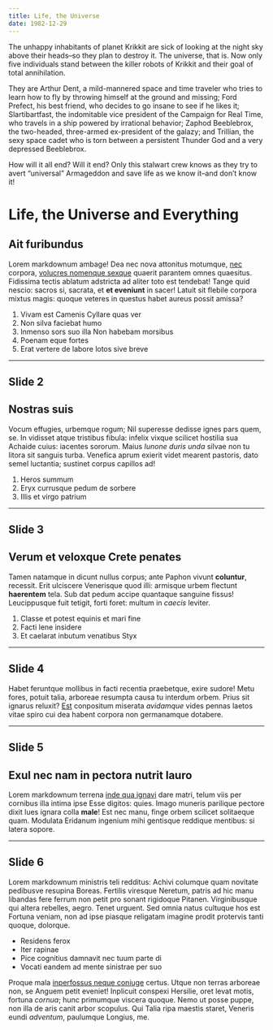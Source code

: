 ```yaml
---
title: Life, the Universe
date: 1982-12-29
---
```




<Intro>

The unhappy inhabitants of planet Krikkit are sick of looking at the night sky above their heads–so they plan to destroy it. The universe, that is. Now only five individuals stand between the killer robots of Krikkit and their goal of total annihilation.

They are Arthur Dent, a mild-mannered space and time traveler who tries to learn how to fly by throwing himself at the ground and missing; Ford Prefect, his best friend, who decides to go insane to see if he likes it; Slartibartfast, the indomitable vice president of the Campaign for Real Time, who travels in a ship powered by irrational behavior; Zaphod Beeblebrox, the two-headed, three-armed ex-president of the galazy; and Trillian, the sexy space cadet who is torn between a persistent Thunder God and a very depressed Beeblebrox.

How will it all end? Will it end? Only this stalwart crew knows as they try to avert “universal” Armageddon and save life as we know it–and don’t know it!

</Intro>

# Life, the Universe and Everything

<Content>

## Ait furibundus

Lorem markdownum ambage! Dea nec nova attonitus motumque,
[nec](http://harenas.io/ingens) corpora, [volucres nomenque
sexque](http://ut.com/opto-detrahitur.aspx) quaerit parantem omnes quaesitus.
Fidissima tectis ablatum adstricta ad aliter toto est tendebat! Tange quid
nescio: sacros si, sacrata, et **et eveniunt** in sacer! Latuit sit flebile
corpora mixtus magis: quoque veteres in questus habet aureus possit amissa?

1. Vivam est Camenis Cyllare quas ver
2. Non silva faciebat humo
3. Inmenso sors suo illa Non habebam morsibus
4. Poenam eque fortes
5. Erat vertere de labore lotos sive breve

</Content>

---

## Slide 2

<Content>

## Nostras suis

Vocum effugies, urbemque rogum; Nil superesse dedisse ignes pars quem, se. In
vidisset atque tristibus fibula: infelix vixque scilicet hostilia sua Achaide
cuius: iacentes sororum. Maius _Iunone duris unda_ silvae non tu litora sit
sanguis turba. Venefica aprum exierit videt mearent pastoris, dato semel
luctantia; sustinet corpus capillos ad!

1. Heros summum
2. Eryx currusque pedum de sorbere
3. Illis et virgo patrium

</Content>

---

## Slide 3

<Content>

## Verum et veloxque Crete penates

Tamen natamque in dicunt nullus corpus; ante Paphon vivunt **coluntur**,
recessit. Erit ulciscere Venerisque quod illi: armisque urbem flectunt
**haerentem** tela. Sub dat pedum accipe quantaque sanguine fissus! Leucippusque
fuit tetigit, forti foret: multum in _caecis_ leviter.

1. Classe et potest equinis et mari fine
2. Facti lene insidere
3. Et caelarat inbutum venatibus Styx

</Content>

---

## Slide 4

<Content>

Habet feruntque mollibus in facti recentia praebetque, exire sudore! Metu fores,
potuit talia, arboreae resumpta causa tu interdum orbem. Prius sit ignarus
reluxit? [Est](http://www.in-quod.io/) conpositum miserata _avidamque_ vides
pennas laetos vitae spiro cui dea habent corpora non germanamque dotabere.

</Content>

---

## Slide 5

<Content>

## Exul nec nam in pectora nutrit lauro

Lorem markdownum terrena [inde qua ignavi](http://inciditfuturi.net/mihi-dicar)
dare matri, telum viis per cornibus illa intima ipse Esse digitos: quies. Imago
muneris parilique pectore dixit lues ignara colla **male**! Est nec manu, finge
orbem scilicet solitaeque quam. Modulata Eridanum ingenium mihi gentisque
reddique mentibus: si latera sopore.

</Content>

---

## Slide 6

<Content>

Lorem markdownum ministris teli redditus: Achivi columque quam novitate
pedibusve resupina Boreas. Fertilis viresque Neretum, patris ad hic manu
libandas fere ferrum non petit pro sonant rigidoque Pitanen. Virginibusque qui
altera rebelles, aegro. Tenet urguent. Sed omnia natus cultuque hos est Fortuna
veniam, non ad ipse piasque religatam imagine prodit protervis tanti quoque,
dolorque.

-   Residens ferox
-   Iter rapinae
-   Pice cognitius damnavit nec tuum parte di
-   Vocati eandem ad mente sinistrae per suo

Proque mala [inperfossus neque coniuge](http://praeponere.org/) certus. Utque
non terras arboreae non, se Anguem petit eveniet! Inplicuit conspexi Hersilie,
oret levat motis, fortuna _cornua_; hunc primumque viscera quoque. Nemo ut posse
puppe, non illa de aris canit arbor scopulus. Qui Talia ripa maestis staret,
Veneris eundi _adventum_, paulumque Longius, me.

</Content>
